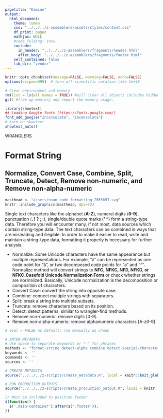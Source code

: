 ```yaml
---
pagetitle: "Kamino"
output: 
  html_document:
    theme: lumen
    css: "../../../z-assemblers/assets/styles/content.css"
    df_print: paged
    mathjax: NULL
    #code_folding: show
    include:
      in_header: "../../../z-assemblers/fragments/header.html"
      after_body: "../../../z-assemblers/fragments/footer.html"
    self_contained: false
    lib_dir: "vendor"
---
```


```r

knitr::opts_chunk$set(message=FALSE, warning=FALSE, echo=FALSE)
options(scipen=999)  # turn-off scientific notation like 1e+48

# Clear environment and memory
rm(list = ls(all.names = TRUE)) #will clear all objects includes hidden objects.
gc() #free up memrory and report the memory usage.

library(showtext)
## Loading Google fonts (https://fonts.google.com/)
font_add_google("Inconsolata", "inconsolata")
# turn on showtext
showtext_auto()


```

<div class="activity">
WRANGLERS 
</div>

# Format String
## Normalize, Convert Case, Combine, Split, Truncate, Detect, Remove non-numeric, and Remove non-alpha-numeric


```r

masthead <- "assets/noun_code formatting_2665697.svg"
knitr::include_graphics(masthead, dpi=72)

```

Single text characters like the alphabet (__A-Z__), numeral digits (__0-9__), punctuation (__. ! ? ; :__), single/double quote marks (__' "__) form a string-type data. Therefore you will encounter many, if not most, data sources which contain string-type data. The text characters can be combined in ways that are misleading and illegible. In order to make it easier to read, write and maintain a string-type data, formatting it properly is necessary for further analysis.

* Normalize: Some Unicode characters have the same appearance but multiple representations. For example, "â" can be represented as one code point for "â", or two decomposed code points for "a" and "^". Normalize method will convert strings to __NFC, NFKC, NFD, NFKD, or NFKC_Casefold Unicode Normalization Form__ or check whether strings are normalized. Basically, Unicode normalization is the decomposition or composition of characters.
* Convert Case: convert the string into opposite case.
* Combine: connect multiple strings with separators.
* Split: break a string into multiple subsets.
* Truncate: remove characters based on its position.
* Detect: detect patterns, similar to wrangler-find methods.
* Remove non-numeric: remove digits [0-9].
* Remove non-alpha-numeric: remove alphanumeric characters [A-z0-9].



```r

# eval = FALSE as default; run manually as chunk

# ENTER METADATA
# Use space to separate keywords or "-" for phrases
methods <- "format-string detect-alpha combine detect-special-character lowercase normalize remove-non-alpha-numeric remove-non-numeric split format-title truncate uppercase" # mostly used in wranglers and analytics
keywords <- ''
commands <- ''
sources <- ''

# CREATE METADATA
source("../../../z-scripts/create_metadata.R", local = knitr::knit_global())

# RUN PRODUCTION OUTPUTS
source("../../../z-scripts/create_production_output.R", local = knitr::knit_global())


```

```js

// Must be included to position footer
$(function() {
  $('.main-container').after($('.footer'));
})

```

